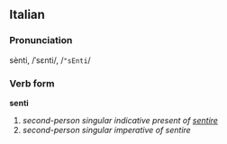 ==Italian==
===Pronunciation===
sènti, /ˈsɛnti/, /<tt>"sEnti</tt>/
===Verb form===
'''senti'''

# ''second-person singular indicative present of [[sentire]]''
# ''second-person singular imperative of sentire''